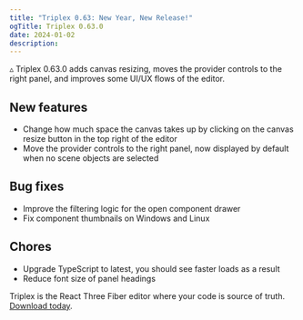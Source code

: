 ```yaml
---
title: "Triplex 0.63: New Year, New Release!"
ogTitle: Triplex 0.63.0
date: 2024-01-02
description:
---
```


▵ Triplex 0.63.0 adds canvas resizing, moves the provider controls to the right
panel, and improves some UI/UX flows of the editor.

## New features

- Change how much space the canvas takes up by clicking on the canvas resize
  button in the top right of the editor
- Move the provider controls to the right panel, now displayed by default when
  no scene objects are selected

## Bug fixes

- Improve the filtering logic for the open component drawer
- Fix component thumbnails on Windows and Linux

## Chores

- Upgrade TypeScript to latest, you should see faster loads as a result
- Reduce font size of panel headings

Triplex is the React Three Fiber editor where your code is source of truth.
[Download today](/download).
